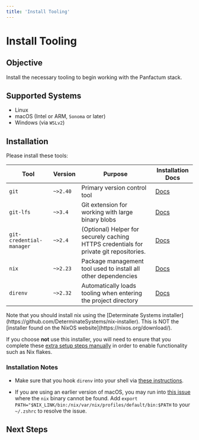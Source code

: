 ```yaml
---
title: 'Install Tooling'
---
```



# Install Tooling

## Objective

Install the necessary tooling to begin working with the Panfactum stack.

## Supported Systems

- Linux
- macOS (Intel or ARM, `Sonoma` or later)
- Windows (via `WSLv2`)

## Installation

Please install these tools:

| Tool                     | Version  | Purpose                                                                                | Installation Docs                                                                                                         |
| ------------------------ | -------- | -------------------------------------------------------------------------------------- | ------------------------------------------------------------------------------------------------------------------------- |
| `git`                    | `~>2.40` | Primary version control tool                                                           | [Docs](https://git-scm.com/book/en/v2/Getting-Started-Installing-Git)                                                     |
| `git-lfs`                | `~>3.4`  | Git extension for working with large binary blobs                                      | [Docs](https://docs.github.com/en/repositories/working-with-files/managing-large-files/installing-git-large-file-storage) |
| `git-credential-manager` | `~>2.4`  | (Optional) Helper for securely caching HTTPS credentials for private git repositories. | [Docs](https://github.com/git-ecosystem/git-credential-manager/blob/release/docs/install.md)                              |
| `nix`                    | `~>2.23` | Package management tool used to install all other dependencies                         | [Docs](https://github.com/DeterminateSystems/nix-installer)                                                               |
| `direnv`                 | `~>2.32` | Automatically loads tooling when entering the project directory                        | [Docs](https://direnv.net/docs/installation.html)                                                                         |

<MarkdownAlert severity="warning">
  Note that you should install nix using the [Determinate Systems installer](https://github.com/DeterminateSystems/nix-installer). This
  is NOT the [installer found on the NixOS website](https://nixos.org/download/).

If you choose **not** use this installer,
you will need to ensure that you complete these [extra setup steps manually](https://github.com/DeterminateSystems/nix-installer?tab=readme-ov-file#installation-differences)
in order to enable functionality such as Nix flakes.

</MarkdownAlert>

### Installation Notes

- Make sure that you hook `direnv` into your shell via [these instructions](https://direnv.net/docs/hook.html).

- If you are using an earlier version of macOS, you may run into [this issue](https://github.com/DeterminateSystems/nix-installer/issues/558) where the `nix` binary
  cannot be found. Add `export PATH="$NIX_LINK/bin:/nix/var/nix/profiles/default/bin:$PATH` to your `~/.zshrc` to resolve the issue.

## Next Steps

<Suspense>
  <NextSteps client:only="react" />
</Suspense>
